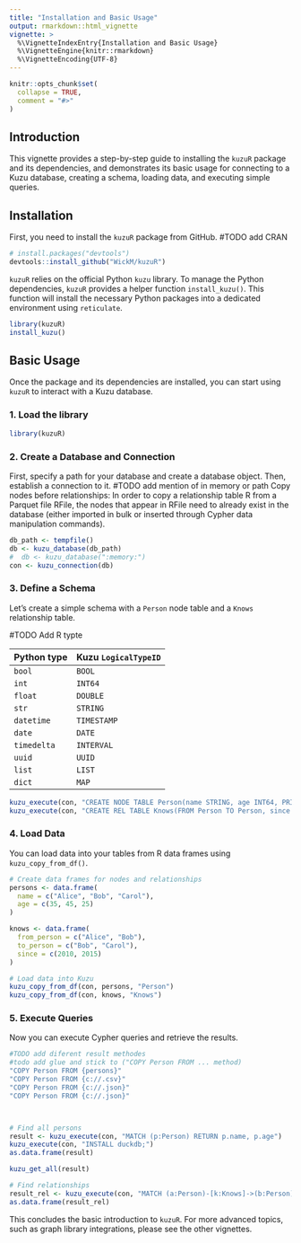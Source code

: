 ```yaml
---
title: "Installation and Basic Usage"
output: rmarkdown::html_vignette
vignette: >
  %\VignetteIndexEntry{Installation and Basic Usage}
  %\VignetteEngine{knitr::rmarkdown}
  %\VignetteEncoding{UTF-8}
---
```


```r
knitr::opts_chunk$set(
  collapse = TRUE,
  comment = "#>"
)
```

## Introduction

This vignette provides a step-by-step guide to installing the `kuzuR` package and its dependencies, and demonstrates its basic usage for connecting to a Kuzu database, creating a schema, loading data, and executing simple queries.

## Installation

First, you need to install the `kuzuR` package from GitHub. #TODO add CRAN

```r
# install.packages("devtools")
devtools::install_github("WickM/kuzuR")
```

`kuzuR` relies on the official Python `kuzu` library. To manage the Python dependencies, `kuzuR` provides a helper function `install_kuzu()`. This function will install the necessary Python packages into a dedicated environment using `reticulate`.

```r
library(kuzuR)
install_kuzu()
```

## Basic Usage

Once the package and its dependencies are installed, you can start using `kuzuR` to interact with a Kuzu database.

### 1. Load the library

```r
library(kuzuR)
```

### 2. Create a Database and Connection

First, specify a path for your database and create a database object. Then, establish a connection to it. #TODO add mention of in memory or path
Copy nodes before relationships: In order to copy a relationship table R from a Parquet file RFile, the nodes that appear in RFile need to already exist in the database (either imported in bulk or inserted through Cypher data manipulation commands).

```r
db_path <- tempfile()
db <- kuzu_database(db_path)
#  db <- kuzu_database(":memory:")
con <- kuzu_connection(db)
```

### 3. Define a Schema

Let's create a simple schema with a `Person` node table and a `Knows` relationship table.

#TODO Add R typte

| **Python type** | **Kuzu `LogicalTypeID`** |
|-----------------|--------------------------|
| `bool`          | `BOOL`                   |
| `int`           | `INT64`                  |
| `float`         | `DOUBLE`                 |
| `str`           | `STRING`                 |
| `datetime`      | `TIMESTAMP`              |
| `date`          | `DATE`                   |
| `timedelta`     | `INTERVAL`               |
| `uuid`          | `UUID`                   |
| `list`          | `LIST`                   |
| `dict`          | `MAP`                    |

```r
kuzu_execute(con, "CREATE NODE TABLE Person(name STRING, age INT64, PRIMARY KEY (name))")
kuzu_execute(con, "CREATE REL TABLE Knows(FROM Person TO Person, since INT64)")
```

### 4. Load Data

You can load data into your tables from R data frames using `kuzu_copy_from_df()`.

```r
# Create data frames for nodes and relationships
persons <- data.frame(
  name = c("Alice", "Bob", "Carol"),
  age = c(35, 45, 25)
)

knows <- data.frame(
  from_person = c("Alice", "Bob"),
  to_person = c("Bob", "Carol"),
  since = c(2010, 2015)
)

# Load data into Kuzu
kuzu_copy_from_df(con, persons, "Person")
kuzu_copy_from_df(con, knows, "Knows")
```

### 5. Execute Queries

Now you can execute Cypher queries and retrieve the results.

```r
#TODO add diferent result methodes
#todo add glue and stick to ("COPY Person FROM ... method) 
"COPY Person FROM {persons}"
"COPY Person FROM {c://.csv}"
"COPY Person FROM {c://.json}"
"COPY Person FROM {c://.json}"



# Find all persons
result <- kuzu_execute(con, "MATCH (p:Person) RETURN p.name, p.age")
kuzu_execute(con, "INSTALL duckdb;")
as.data.frame(result)

kuzu_get_all(result)
```

```r
# Find relationships
result_rel <- kuzu_execute(con, "MATCH (a:Person)-[k:Knows]->(b:Person) RETURN a.name, k.since, b.name")
as.data.frame(result_rel)
```

This concludes the basic introduction to `kuzuR`. For more advanced topics, such as graph library integrations, please see the other vignettes.